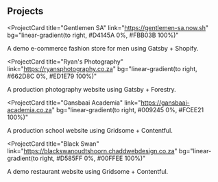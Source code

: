 ## Projects

<ProjectCard
  title="Gentlemen SA"
  link="https://gentlemen-sa.now.sh"
  bg="linear-gradient(to right, #D4145A 0%, #FBB03B 100%)"
>
  A demo e-commerce fashion store for men using Gatsby + Shopify.
</ProjectCard>

<ProjectCard
  title="Ryan's Photography"
  link="https://ryansphotography.co.za"
  bg="linear-gradient(to right, #662D8C 0%, #ED1E79 100%)"
>
  A production photography website using Gatsby + Forestry.
</ProjectCard>

<ProjectCard
  title="Gansbaai Academia"
  link="https://gansbaai-academia.co.za"
  bg="linear-gradient(to right, #009245 0%, #FCEE21 100%)"
>
  A production school website using Gridsome + Contentful.
</ProjectCard>

<ProjectCard
  title="Black Swan"
  link="https://blackswanoudtshoorn.chaddwebdesign.co.za"
  bg="linear-gradient(to right, #D585FF 0%, #00FFEE 100%)"
>
  A demo restaurant website using Gridsome + Contentful.
</ProjectCard>
